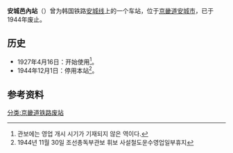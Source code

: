 {{朝鮮半島車站資訊
|公司色 = black
|文字色 = 
|站名 = 安城邑內站
|圖片 = 
|pxl = 
|圖片說明 =
|前一站 = [[安城站_(京畿道)|安城]]
|前一站距離 = 1.2
|後一站距離 = 6.8
|後一站 = [[麻田站_(安城市)|麻田]]
|諺文 = 안성읍내역
|朝鮮漢字 = 安城邑內驛
|文觀部式 = Anseongeumnae-yeok
|馬-賴式 = Ansŏngŭmnae-yŏk
|副站名 = 
|車站編號 = 
|停站路線數 = 
|所屬公司 = [[朝鲜京南铁道株式会社|朝鲜京南铁道株式会社]]
|所屬路線 = [[安城线|安城线]]
|距離 = 29.6
|起點站 = [[天安站|天安]]
|所在地 =[[京畿道|京畿道]][[安城市_(京畿道)|安城市]]
|車站構造 = 地面车站
|月台配置 = 
|啟用年月日 = 1927年4月16日 
|廢站年月日 = 1944年12月1日
|上下車人次 = 
|統計年度 = 
|轉車 = 
|備註 = 
|全寬備註 = 
}}

'''安城邑內站'''（{{kor|諺=안성읍내역|漢=安城邑內驛|羅=Anseong-eumnae yeok|f=y}}）曾为韩国铁路[[安城线|安城线]]上的一个车站，位于[[京畿道|京畿道]][[安城市_(京畿道)|安城市]]，已于1944年废止。

== 历史 ==
*1927年4月16日：开始使用<ref>관보에는 영업 개시 시기가 기재되지 않은 역이다.</ref>。
*1944年12月1日：停用本站<ref>1944년 11월 30일 조선총독부관보 휘보 사설철도운수영업일부휴지</ref>。

== 参考资料 ==
{{reflist}}

{{安城线}}

[[分类:京畿道铁路废站|分类:京畿道铁路废站]]